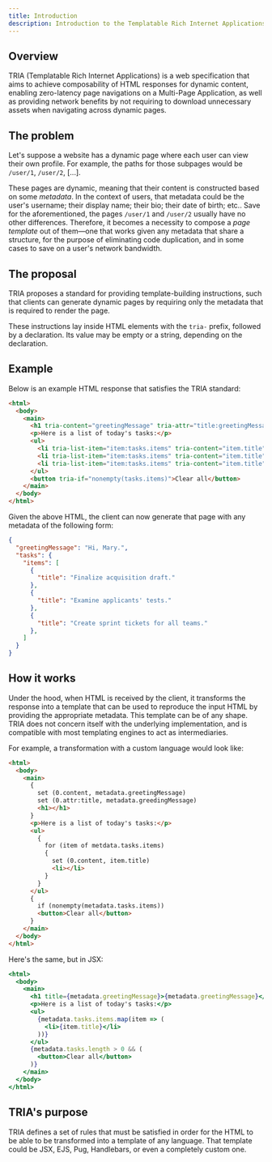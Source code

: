 ```yaml
---
title: Introduction
description: Introduction to the Templatable Rich Internet Applications
---
```


## Overview
TRIA (Templatable Rich Internet Applications) is a web specification that aims to achieve composability of HTML responses for dynamic content, enabling zero-latency page navigations on a Multi-Page Application, as well as providing network benefits by not requiring to download unnecessary assets when navigating across dynamic pages.

## The problem
Let's suppose a website has a dynamic page where each user can view their own profile. For example, the paths for those subpages would be `/user/1`, `/user/2`, [...].

These pages are dynamic, meaning that their content is constructed based on some *metadata*. In the context of users, that metadata could be the user's username; their display name; their bio; their date of birth; etc.. Save for the aforementioned, the pages `/user/1` and `/user/2` usually have no other differences. Therefore, it becomes a necessity to compose a *page template* out of them—one that works given any metadata that share a structure, for the purpose of eliminating code duplication, and in some cases to save on a user's network bandwidth.

## The proposal
TRIA proposes a standard for providing template-building instructions, such that clients can generate dynamic pages by requiring only the metadata that is required to render the page.

These instructions lay inside HTML elements with the `tria-` prefix, followed by a declaration. Its value may be empty or a string, depending on the declaration.

## Example
Below is an example HTML response that satisfies the TRIA standard:

```html
<html>
  <body>
    <main>
      <h1 tria-content="greetingMessage" tria-attr="title:greetingMessage" title="Hi, Mary.">Hi, Mary.</h1>
      <p>Here is a list of today's tasks:</p>
      <ul>
        <li tria-list-item="item:tasks.items" tria-content="item.title">Finalize acquisition draft.</li>
        <li tria-list-item="item:tasks.items" tria-content="item.title">Examine applicants' tests.</li>
        <li tria-list-item="item:tasks.items" tria-content="item.title">Create sprint tickets for all teams.</li>
      </ul>
      <button tria-if="nonempty(tasks.items)">Clear all</button>
    </main>
  </body>
</html>
```

Given the above HTML, the client can now generate that page with any metadata of the following form:

```json
{
  "greetingMessage": "Hi, Mary.",
  "tasks": {
    "items": [
      {
        "title": "Finalize acquisition draft."
      },
      {
        "title": "Examine applicants' tests."
      },
      {
        "title": "Create sprint tickets for all teams."
      },
    ]
  }
}
```

## How it works
Under the hood, when HTML is received by the client, it transforms the response into a template that can be used to reproduce the input HTML by providing the appropriate metadata. This template can be of any shape. TRIA does not concern itself with the underlying implementation, and is compatible with most templating engines to act as intermediaries.

For example, a transformation with a custom language would look like:

```html
<html>
  <body>
    <main>
      {
        set (0.content, metadata.greetingMessage)
        set (0.attr:title, metadata.greedingMessage)
        <h1></h1>
      }
      <p>Here is a list of today's tasks:</p>
      <ul>
        {
          for (item of metdata.tasks.items)
          {
            set (0.content, item.title)
            <li></li>
          }
        }
      </ul>
      {
        if (nonempty(metadata.tasks.items))
        <button>Clear all</button>
      }
    </main>
  </body>
</html>
```

Here's the same, but in JSX:

```jsx
<html>
  <body>
    <main>
      <h1 title={metadata.greetingMessage}>{metadata.greetingMessage}</h1>
      <p>Here is a list of today's tasks:</p>
      <ul>
        {metadata.tasks.items.map(item => (
          <li>{item.title}</li>
        ))}
      </ul>
      {metadata.tasks.length > 0 && (
        <button>Clear all</button>
      )}
    </main>
  </body>
</html>
```

## TRIA's purpose
TRIA defines a set of rules that must be satisfied in order for the HTML to be able to be transformed into a template of any language. That template could be JSX, EJS, Pug, Handlebars, or even a completely custom one.

